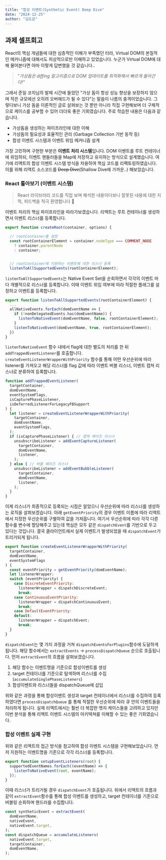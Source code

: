 ```yaml
---
title: "합성 이벤트(Synthetic Event) Deep Dive"
date: "2024-12-25"
author: "김도운"
---
```


## 과제 셀프회고
React의 핵심 개념들에 대한 심층적인 이해가 부족했던 터라, Virtual DOM의 본질적인 메커니즘에 대해서도 피상적으로만 이해하고 있었습니다.
누군가 Virtual DOM에 대해 물어본다면 아마 이렇게 답변했을 것 같습니다..
> *"가상돔은 diffing 알고리즘으로 DOM 업데이트를 최적화해서 빠르게 돌아간다!"*

그래서 준일 코치님의 발제 시간에 들었던 "가상 돔이 항상 성능 향상을 보장하지 않으며
작은 규모에선 오히려 오버헤드가 될 수 있다"는 말씀이 나름의 충격이었습니다. 그렇다보니 가상 돔을 이론적인 글로 살펴보는
것 뿐만 아니라 직접 구현해보며 더 구체적으로 케이스를 공부할 수 있어 더더욱 좋은 기회였습니다. 주로 학습한 내용은
다음과 같습니다.

- 가상돔을 생성하는 파이프라인에 대한 이해
- 가상돔의 필요성과 효율적인 관리 (Garbage Collection 기반 동작 등)
- 합성 이벤트 시스템과 이벤트 위임 메커니즘 설계

가장 고민하며 구현한 부분은 **이벤트 처리 시스템**입니다. DOM 이벤트를 루트 컨테이너에 위임하되, 이벤트 핸들러들을 Map에 저장하고
유지하는 방식으로 설계했습니다. 여기에 리액트의 합성 이벤트 시스템 방식을 차용하여 핵심 코드를 리팩토링하였습니다. 이를 위해 리액트 소스코드를 ~~Deep Dive~~(Shallow Dive에 가까운..) 해보았습니다.

### React 톺아보기 (이벤트 시스템)
> React 라이브러리 코드를 직접 보며 해석한 내용이다보니 잘못된 내용에 대한 지적, 피드백을 적극 환영합니다 🙌

이벤트 처리의 핵심 파이프라인을 따라가보겠습니다. 리액트는 루트 컨테이너를 생성하면서 이벤트 리스너를 등록합니다.
```js
export function createRoot(container, options) {

  // rootContainer를 설정
  const rootContainerElement = container.nodeType === COMMENT_NODE
    ? container.parentNode
    : container;


  // rootContainer에 지원하는 이벤트에 대한 리스너 등록
  listenToAllSupportedEvents(rootContainerElement);
```
`listenToAllSupportedEvents`는 Native Event Set을 순회하면서 각각의 이벤트 마다
개별적으로 리스너를 등록합니다. 이때 이벤트 위임 여부에 따라 적절한 플래그를 설정하고 이벤트를 등록합니다.
```javascript
export function listenToAllSupportedEvents(rootContainerElement) {
  ...
  allNativeEvents.forEach(domEventName => {
    if (!nonDelegatedEvents.has(domEventName)) {
      listenToNativeEvent(domEventName, false, rootContainerElement);
    }
    listenToNativeEvent(domEventName, true, rootContainerElement);
  })
}
```
`listenToNativeEvent` 함수 내에서 flag에 대한 별도의 처리를 한 뒤 `addTrappedEventListener`를 호출합니다. `createEventListenerWrapperWithPriority`
함수를 통해 어떤 우선순위에 따라 listener를 가져오고 해당 리스너를 flag 값에 따라 이벤트 버블 리스너, 이벤트 캡쳐 리스너로 분류하여 등록합니다.

```js
function addTrappedEventListener(
  targetContainer,
  domEventName,
  eventSystemFlags,
  isCapturePhaseListener,
  isDeferredListenerForLegacyFBSupport
) {
  let listener = createEventListenerWrapperWithPriority(
    targetContainer,
    domEventName,
    eventSystemFlags,
  );
  if (isCapturePhaseListener) { // 캡쳐 페이즈 리스너
    unsubscribeListener = addEventCaptureListener(
      targetContainer,
      domEventName,
      listener,
    );
  } else { // 버블 페이즈 리스너
    unsubscribeListener = addEventBubbleListener(
      targetContainer,
      domEventName,
      listener,
    );
  }
}
```
이제 리스너가 최종적으로 등록되는 시점은 알았으니 우선순위에 따라 리스너를 생성하는 로직을 살펴보겠습니다. 아래 `getEventPriority`의 경우 이벤트 이름에 따라
리액트에서 지정한 우선순위를 구별하여 값을 가져옵니다. 여기서 우선순위에 따라 각각 다른 함수를 변수에 할당해주고 있는데 핵심은 모두 같은 `dispatchEvent`를 기반으로
두고 있다는 것입니다. 결국 클라이언트에서 실제 이벤트가 발생되었을 때 `dispatchEvent`가 트리거되게 됩니다.
```js
export function createEventListenerWrapperWithPriority(
  targetContainer,
  domEventName,
  eventSystemFlags
) {
  const eventPriority = getEventPriority(domEventName);
  let listenerWrapper;
  switch (eventPriority) {
    case DiscreteEventPriority:
      listenerWrapper = dispatchDiscreteEvent;
      break;
    case ContinuousEventPriority:
      listenerWrapper = dispatchContinuousEvent;
      break;
    case DefaultEventPriority:
    default:
      listenerWrapper = dispatchEvent;
      break;
  }
}
```
`dispatchEvent`는 몇 가지 과정을 거쳐 `dispatchEventsForPlugins`함수에 도달하게 됩니다.
해당 함수에서는 `extractEvents` -> `processDispatchQueue` 순으로 호출됩니다.
먼저 `extractEvent`의 흐름을 살펴보겠습니다.
1. 해당 함수는 이벤트명을 기준으로 합성이벤트를 생성
2. target 컨테이너를 기준으로 탐색하며 리스너를 수집 (`accumulateSinglePhaseListeners`)
3. 합성이벤트와 리스너들을 dispatchQueue에 삽입

위와 같은 과정을 통해 합성이벤트 생성과 target 컨테이너에서 리스너를 수집하여 등록하였다면 `processDispatchQueue`
를 통해 적절한 우선순위에 따라 큐 안의 이벤트들을 처리하게 됩니다.
실제 리액트에서는 훨씬 더 복잡한 엣지 케이스들을 고려하고 있지만 이번 분석을 통해 리액트 이벤트 시스템의 아키텍쳐를 이해할 수 있는 좋은 기회였습니다.

### 합성 이벤트 실제 구현
위와 같은 리액트의 접근 방식을 참고하여 합성 이벤트 시스템을 구현해보았습니다. 먼저 지원하는 이벤트명을 기준으로 각각 리스너를 등록합니다.
```js
export function setupEventListeners(root) {
  supportedEventNames.forEach((eventName) => {
    listenToNativeEvent(root, eventName);
  });
}
```
이때 리스너가 트리거될 경우 `dispatchEvent`가 호출됩니다. 위에서 리액트의 흐름과 같이 `extractEvent`함수를 통해
합성 이벤트를 생성하고, target 컨테이너를 기준으로 버블링 순회하며 핸드러를 수집합니다.
```js
const syntheticEvent = extractEvent(
  domEventName,
  nativeEvent,
  nativeEvent.target,
);
const dispatchQueue = accumulateListeners(
  nativeEvent.target,
  targetContainer,
  domEventName,
);
```
